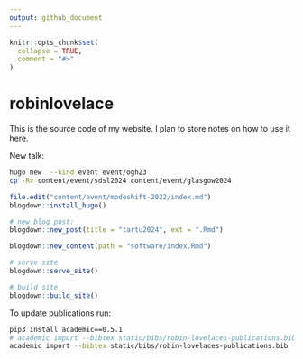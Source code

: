 ```yaml
---
output: github_document
---
```


<!-- README.md is generated from README.Rmd. Please edit that file -->

```r
knitr::opts_chunk$set(
  collapse = TRUE,
  comment = "#>"
)
```


# robinlovelace

This is the source code of my website.
I plan to store notes on how to use it here.

New talk:


```bash
hugo new  --kind event event/ogh23
cp -Rv content/event/sdsl2024 content/event/glasgow2024
```

```r
file.edit("content/event/modeshift-2022/index.md")
blogdown::install_hugo()

# new blog post:
blogdown::new_post(title = "tartu2024", ext = ".Rmd")

blogdown::new_content(path = "software/index.Rmd")

# serve site
blogdown::serve_site()

# build site
blogdown::build_site()
```

To update publications run:

```bash
pip3 install academic==0.5.1
# academic import --bibtex static/bibs/robin-lovelaces-publications.bib
academic import --bibtex static/bibs/robin-lovelaces-publications.bib --over
```


